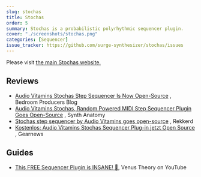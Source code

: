 ```yaml
---
slug: stochas
title: Stochas
order: 5
summary: Stochas is a probabilistic polyrhythmic sequencer plugin.
cover: "./screenshots/stochas.png"
categories: [Sequencer]
issue_tracker: https://github.com/surge-synthesizer/stochas/issues
---
```


Please visit [the main Stochas website.](https://stochas.org)

## Reviews

-   [Audio Vitamins Stochas Step Sequencer Is Now Open-Source](https://bedroomproducersblog.com/2020/08/23/stochas-open-source/)
    , Bedroom Producers Blog
-   [Audio Vitamins Stochas, Random Powered MIDI Step Sequencer Plugin Goes Open-Source](https://www.synthanatomy.com/2020/08/audio-vitamins-stochas-random-powered-midi-step-sequencer-plugin-goes-open-source.html)
    , Synth Anatomy
-   [Stochas step sequencer by Audio Vitamins goes open-source](https://rekkerd.org/stochas-step-sequencer-by-audio-vitamins-goes-open-source/)
    , Rekkerd
-   [Kostenlos: Audio Vitamins Stochas Sequencer Plug-in jetzt Open Source](https://www.gearnews.de/kostenlos-audio-vitamins-stochas-sequencer-plug-in-open-source/)
    , Gearnews

## Guides

-   [This FREE Sequencer Plugin is INSANE! 🤯](https://www.youtube.com/watch?v=Wyx8cz7oxLI), Venus Theory on YouTube
